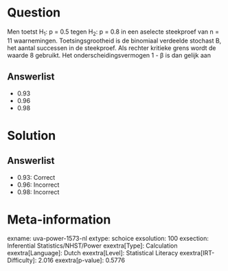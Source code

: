 Question
========

Men toetst H~1~: p = 0.5 tegen H~2~: p = 0.8 in een aselecte steekproef
van n = 11 waarnemingen. Toetsingsgrootheid is de binomiaal verdeelde
stochast B, het aantal successen in de steekproef. Als rechter kritieke
grens wordt de waarde 8 gebruikt. Het onderscheidingsvermogen 1 - β is
dan gelijk aan

Answerlist
----------

* 0.93
* 0.96
* 0.98

Solution
========

Answerlist
----------

* 0.93: Correct
* 0.96: Incorrect
* 0.98: Incorrect

Meta-information
================
exname: uva-power-1573-nl
extype: schoice
exsolution: 100
exsection: Inferential Statistics/NHST/Power
exextra[Type]: Calculation
exextra[Language]: Dutch
exextra[Level]: Statistical Literacy
exextra[IRT-Difficulty]: 2.016
exextra[p-value]: 0.5776
